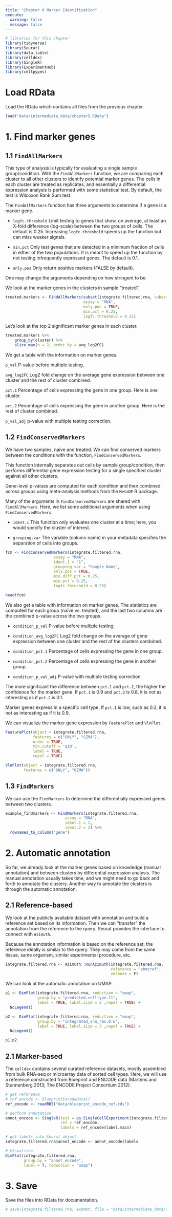 ```yaml
---
title: "Chapter 6 Marker Identification"
execute:
  warning: false
  message: false
---
```


```r
# libraries for this chapter
library(tidyverse)
library(Seurat)
library(data.table)
library(celldex)
library(SingleR)
library(ExperimentHub)
library(cellpypes)
```

# Load RData

Load the RData which contains all files from the previous chapter.

```r
load("data/intermediate_data/chapter5.RData")
```

# 1. Find marker genes

## 1.1 `FindAllMarkers`

This type of analysis is typically for evaluating a single sample group/condition. With the `FindAllMarkers` function, we are comparing each cluster to all other clusters to identify potential marker genes. The cells in each cluster are treated as replicates, and essentially a differential expression analysis is performed with some statistical test. By default, the test is Wilcoxon Rank Sum test.

The `FindAllMarkers` function has three arguments to determine if a gene is a marker gene.

-   `logfc.threshold` Limit testing to genes that show, on average, at least an X-fold difference (log-scale) between the two groups of cells. The default is 0.25. Increasing `logfc.threshold` speeds up the function but can miss weaker signals.

-   `min.pct` Only test genes that are detected in a minimum fraction of cells in either of the two populations. It is meant to speed up the function by not testing infrequently expressed genes. The default is 0.1.

-   `only.pos` Only return positive markers (FALSE by default).

One may change the arguments depending on how stringent to be.

We look at the marker genes in the clusters in sample "treated".

```r
treated.markers <- FindAllMarkers(subset(integrate.filtered.rna, subset = Sample_Name == "treated"), 
                                  assay = "RNA",
                                  only.pos = TRUE, 
                                  min.pct = 0.25, 
                                  logfc.threshold = 0.25)
```

Let's look at the top 2 significant marker genes in each cluster.

```r
treated.markers %>%
    group_by(cluster) %>%
    slice_max(n = 2, order_by = avg_log2FC)
```

We get a table with the information on marker genes.

`p_val` P-value before multiple testing.

`avg_log2FC` Log2 fold change on the average gene expression between one cluster and the rest of cluster combined.

`pct.1` Percentage of cells expressing the gene in one group. Here is one cluster.

`pct.2` Percentage of cells expressing the gene in another group. Here is the rest of cluster combined.

`p_val_adj` p-value with multiple testing correction.

## 1.2 `FindConservedMarkers`

We have two samples, naïve and treated. We can find conserved markers between the conditions with the function, `FindConservedMarkers`.

This function internally separates out cells by sample group/condition, then performs differential gene expression testing for a single specified cluster against all other clusters.

Gene-level p-values are computed for each condition and then combined across groups using meta-analysis methods from the `MetaDE` R package.

Many of the arguments in `FindConservedMarkers` are shared with `FindAllMarkers`. Here, we list some additional arguments when using `FindConservedMarkers`.

-   `ident.1` This function only evaluates one cluster at a time; here, you would specify the cluster of interest.

-   `grouping.var` The variable (column name) in your metadata specifies the separation of cells into groups.

```r
fcm <- FindConservedMarkers(integrate.filtered.rna,
                     assay = "RNA",
                     ident.1 = "1",
                     grouping.var = "Sample_Name",
                     only.pos = TRUE,
                     min.diff.pct = 0.25,
                     min.pct = 0.25,
                     logfc.threshold = 0.25)

head(fcm)
```

We also get a table with information on marker genes. The statistics are computed for each group (naïve vs. treated), and the last two columns are the combined p-value across the two groups.

-   `condition_p_val` P-value before multiple testing.

-   `condition_avg_log2FC` Log2 fold change on the average of gene expression between one cluster and the rest of the clusters combined.

-   `condition_pct.1` Percentage of cells expressing the gene in one group.

-   `condition_pct.2` Percentage of cells expressing the gene in another group.

-   `condition_p_val_adj` P-value with multiple testing correction.

::: callout-note
The more significant the difference between `pct.1` and `pct.2`, the higher the confidence for the marker gene. If `pct.1` is 0.9 and `pct.2` is 0.8, it is not as interesting as if `pct.2` is 0.1.

Marker genes express in a specific cell type. If `pct.1` is low, such as 0.3, it is not as interesting as if it is 0.9.
:::

We can visualize the marker gene expression by `FeaturePlot` and `VlnPlot`.

```r
FeaturePlot(object = integrate.filtered.rna, 
            features = c("GNLY", "GZMA"),
            order = TRUE,
            min.cutoff = 'q10', 
            label = TRUE,
            repel = TRUE)
```

```r
VlnPlot(object = integrate.filtered.rna, 
        features = c("GNLY", "GZMA"))
```

## 1.3 `FindMarkers`

We can use the `FindMarkers` to determine the differentially expressed genes between two clusters.

```r
example_findmarkers <- FindMarkers(integrate.filtered.rna,
                          assay = "RNA",
                          ident.1 = 1,
                          ident.2 = 2) %>% 
  rownames_to_column("gene")
```

# 2. Automatic annotation

So far, we already look at the marker genes based on knowledge (manual annotation) and between clusters by differential expression analysis. The manual annotation usually takes time, and we might need to go back and forth to annotate the clusters. Another way to annotate the clusters is through the automatic annotation.

## 2.1 Reference-based

We look at the publicly available dataset with annotation and build a reference set based on its information. Then we can "transfer" the annotation from the reference to the query. Seurat provides the interface to connect with `Azimuth`.

::: callout-note
Because the annotation information is based on the reference set, the reference ideally is similar to the query. They may come from the same tissue, same organism, similar experimental procedure, etc.
:::

```r
integrate.filtered.rna <- Azimuth::RunAzimuth(integrate.filtered.rna,
                                              reference = "pbmcref",
                                              verbose = F)
```

We can look at the automatic annotation on UMAP.

```r
p1 <- DimPlot(integrate.filtered.rna, reduction = "umap", 
              group.by = "predicted.celltype.l1", 
              label = TRUE, label.size = 3 ,repel = TRUE) + 
  NoLegend()

p2 <- DimPlot(integrate.filtered.rna, reduction = "umap", 
              group.by = "integrated_snn_res.0.6", 
              label = TRUE, label.size = 3 ,repel = TRUE) + 
  NoLegend()

p1|p2
```

## 2.1 Marker-based

The `celldex` contains several curated reference datasets, mostly assembled from bulk RNA-seq or microarray data of sorted cell types. Here, we will use a reference constructed from Blueprint and ENCODE data (Martens and Stunnenberg 2013; The ENCODE Project Consortium 2012).

```r
# get reference
# ref_encode <- BlueprintEncodeData()
ref_encode <- readRDS("data/blueprint_encode_ref.rds")

# perform annotation
annot_encode <- SingleR(test = as.SingleCellExperiment(integrate.filtered.rna), 
                        ref = ref_encode, 
                        labels = ref_encode$label.main)

# get labels into Seurat object
integrate.filtered.rna$annot_encode <- annot_encode$labels

# Visualizae
DimPlot(integrate.filtered.rna, 
        group.by = "annot_encode", 
        label = T, reduction = "umap")
```

# 3. Save

Save the files into RData for documentation.

```r
# save(integrate.filtered.rna, expMat, file = "data/intermediate_data/chapter6.RData")
```

